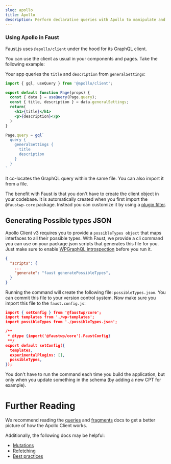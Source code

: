 ```yaml
---
slug: apollo
title: Apollo
description: Perform declarative queries with Apollo to manipulate and structure data
---
```


### Using Apollo in Faust

Faust.js uses `@apollo/client` under the hood for its GraphQL client.

You can use the client as usual in your components and pages. Take the following example:

Your app queries the `title` and `description` from `generalSettings`:

```jsx title="Your App"
import { gql, useQuery } from '@apollo/client';

export default function Page(props) {
  const { data } = useQuery(Page.query);
  const { title, description } = data.generalSettings;
  return(
    <h1>{title}</h1>
    <p>{description}</p>
  )
}

Page.query = gql`
  query {
    generalSettings {
      title
      description
    }
  }
`
```

It co-locates the GraphQL query within the same file. You can also import it from a file.

The benefit with Faust is that you don't have to create the client object in your codebase. It is automatically created when you first import the
`@faustwp-core` package. Instead you can customize it by using a [plugin filter](http://localhost:3000/docs/plugin-system/filters).

## Generating Possible types JSON

Apollo Client v3 requires you to provide a `possibleTypes object` that maps interfaces to all their possible types.
With Faust, we provide a cli command you can use on your package.json scripts that generates this  file for you.
Just make sure to enable [WPGraphQL introspection](https://www.wpgraphql.com/docs/security#introspection-disabled-by-default) before you run it.

```json title="package.json"
{
  "scripts": {
    ...
	"generate": "faust generatePossibleTypes",
  }
}
```

Running the command will create the following file: `possibleTypes.json`. You can commit this file to your version control system.
Now make sure you import this file to the `faust.config.js`:

```json title="faust.config.js" {11}
import { setConfig } from '@faustwp/core';
import templates from './wp-templates';
import possibleTypes from './possibleTypes.json';

/**
 * @type {import('@faustwp/core').FaustConfig}
 **/
export default setConfig({
  templates,
  experimentalPlugins: [],
  possibleTypes,
});
````

You don't have to run the command each time you build the application,
but only when you update something in the schema (by adding a new CPT for example).

# Further Reading

We recommend reading the [queries](https://www.apollographql.com/docs/react/data/queries) and [fragments](https://www.apollographql.com/docs/react/data/fragments) docs to get a better picture of how the Apollo Client works.

Additionally, the following docs may be helpful:

* [Mutations](https://www.apollographql.com/docs/react/data/mutations)
* [Refetching](https://www.apollographql.com/docs/react/data/refetching)
* [Best practices](https://www.apollographql.com/docs/react/data/operation-best-practices)
